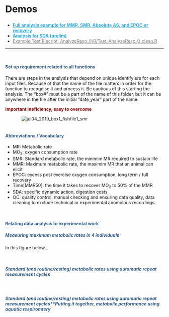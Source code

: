 
<div class="page-header">
  <h2 style="font-size: 30px; text-align:left;">Demos</h2>
</div>

<ul>
  <li><a href="./demo_mmr_smr_as_epoc.html" style = "color:#29abe0; font-weight:bold;">Full analysis example for MMR, SMR, Absolute AS, and EPOC or recovery</a>
  <li><a href="./demo_sda.html" style = "color:#29abe0; font-weight:bold;">Analysis for SDA (prelim)</a>
  <li><a href="https://github.com/kraskura/AnalyzeResp_0/blob/main/R/Test_AnalyzeResp_0_clean.R" style = "color:grey;">Example Test R script: AnalyzeResp_0/R/Test_AnalyzeResp_0_clean.R</a>
</ul>
____________________________________________________________________________________________________________________________
<br>


<h4 style="color:#325d88; font-weight: bold;  text-align: left">Set up requirement related to all functions</h4>

There are steps in the analysis that depend on unique identifyiers for each input files. Because of that the name of the file matters in order for the function to recognise it and process it. Be cautious of this starting the analysis. 
The "box#" must be a part of the name of this folder, but it can be anywhere in the file after the initial "date_year" part of the name.

<p style="color:darkred; font-weight: bold;  text-align: left"> Important ineficiency, easy to overcome </h5>
<img src="./Images/naming.png" alt="jul04_2019_box1_fishfile1_smr" style="max-width: 400px; height: auto; display: block;
  margin-left: auto; margin-right: auto;">
<br>


<h4 style="color:#325d88; font-weight: bold;  text-align: left"> Abbreviations / Vocabulary </h4>

- MR: Metabolic rate
- MO~2~: oxygen consumption rate
- SMR: Standard metabolic rate, the minimim MR required to sustain life
- MMR: Maximum metabolic rate, the maximim MR that an animal can elicit
- EPOC: excess post exercise oxygen consumption, long term / full recovery 
- Time[MMR50]: the time it takes to recover MO~2~ to 50% of the MMR
- SDA: specific dynamic action, digestion costs 
- QC: quality control, manual checking and ensuring data quality, data cleaning to exclude technical or experimental anomolous recordings.

<br>

<h4 style="color:#325d88; font-weight: bold;  text-align: left"> Relating data analysis to experimental work</h4>
<h5 style="color:#325d88; font-weight: bold;  text-align: left"> Measuring maximum metabolic rates in 4 individuals</h5>

In this figure below... 

<img src="./Images/MANUAL_conceptual.png" alt="" style="max-width: 1000px; height: auto; display: block;
  margin-left: auto; margin-right: auto;">
<br>

<h5 style="color:#325d88; font-weight: bold;  text-align: left"> Standard (and routine/resting) metabolic rates using automatic repeat measurement cycles</h5>

<img src="./Images/AUTO_conceptual.png" alt="" style="max-width: 800px; height: auto; display: block;
  margin-left: auto; margin-right: auto;">
<br>


<h5 style="color:#325d88; font-weight: bold;  text-align: left"> Standard (and routine/resting) metabolic rates using automatic repeat measurement cycles**Putting it together, metabolic performance using aquatic respiromtery</h5>

<img src="./Images/Full_trend_concept.png" alt="" style="max-width: 1000px; height: auto; display: block;
  margin-left: auto; margin-right: auto;">
<br>
